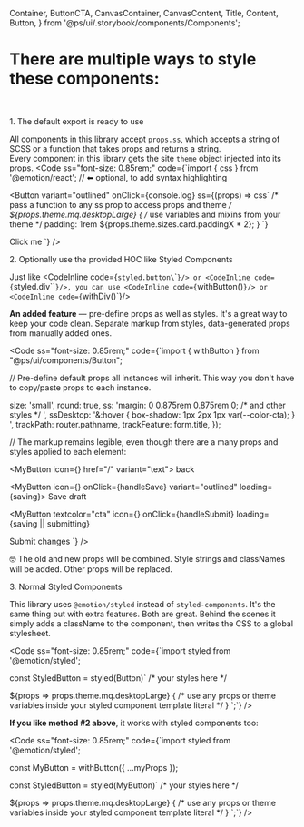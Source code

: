   Container,
  ButtonCTA,
  CanvasContainer,
  CanvasContent,
  Title,
  Content,
  Button,
} from '@ps/ui/.storybook/components/Components';

<Meta title="Get started/Styling/How to style" />

<ThemeProvider>
<Wrapper>

# There are multiple ways to style these components:

<br />

<Block as="h2" ss="margin-top: 1rem;">1. The default export is ready to use</Block>

All components in this library accept `props.ss`, which accepts a string of SCSS or a function that takes props and returns a string.   
Every component in this library gets the site `theme` object injected into its props.
<Code
  ss="font-size: 0.85rem;"
  code={`import { css } from '@emotion/react'; // ⬅ optional, to add syntax highlighting
  
<Button 
  variant="outlined" 
  onClick={console.log} 
  ss={(props) => css\`
      /* pass a function to any ss prop to access props and theme */
      \${props.theme.mq.desktopLarge} {
          /* use variables and mixins from your theme */
          padding: 1rem \${props.theme.sizes.card.paddingX * 2};
      }
  \`}
>
  Click me
</Button>`}
/>

<Block as="h2" ss="margin-top: 5rem;">2. Optionally use the provided HOC like Styled Components</Block>

Just like <CodeInline code={`styled.button\`\``}/> or <CodeInline code={`styled.div\`\``}/>, you can use <CodeInline code={`withButton()`}/> or <CodeInline code={`withDiv()`}/>  

**An added feature** — pre-define <CodeInline textcolor="accent">props</CodeInline> as well as styles. It's a great way to keep your code clean. Separate markup from styles, data-generated props from manually added ones.

<Code
  ss="font-size: 0.85rem;"
  code={`import { withButton } from "@ps/ui/components/Button";
  
// Pre-define default props all instances will inherit. This way you don't have to copy/paste props to each instance.
  
  size: 'small',
  round: true,
  ss: 'margin: 0 0.875rem 0.875rem 0; /* and other styles */ ',
  ssDesktop: '&:hover { box-shadow: 1px 2px 1px var(--color-cta); } ',
  trackPath: router.pathname,
  trackFeature: form.title,
});
  
// The markup remains legible, even though there are a many props and styles applied to each element:
  
<MyButton icon={<Icon name="arrow-left" />} href="/" variant="text"> back</MyButton>
  
<MyButton icon={<Icon name="stop-watch" />} onClick={handleSave} variant="outlined" loading={saving}>
  Save draft
</MyButton>
  
<MyButton
  textcolor="cta"
  icon={<Icon name="thumbs-up" />}
  onClick={handleSubmit}
  loading={saving || submitting}
>
  Submit changes
</MyButton>
`}
/>

🤓 The old and new props will be combined. Style strings and classNames will be added. Other props will be replaced.   

<Block as="h2" ss="margin-top: 5rem;">3. Normal Styled Components</Block>

This library uses `@emotion/styled` instead of `styled-components`. It's the same thing but with extra features. Both are great. Behind the scenes it simply adds a className to the component, then writes the CSS to a global stylesheet.

<Code
  ss="font-size: 0.85rem;"
  code={`import styled from '@emotion/styled';
  
const StyledButton = styled(Button)\`
  /* your styles here */
  
  \${props => props.theme.mq.desktopLarge} {
    /* use any props or theme variables inside your styled component template literal */
  }
\`;`} />

**If you like method #2 above**, it works with styled components too: 

<Code
  ss="font-size: 0.85rem;"
  code={`import styled from '@emotion/styled';
  
const MyButton = withButton({
  ...myProps
});
  
const StyledButton = styled(MyButton)\`
  /* your styles here */
  
  \${props => props.theme.mq.desktopLarge} {
    /* use any props or theme variables inside your styled component template literal */
  }
\`;`} />

</Wrapper>
</ThemeProvider>